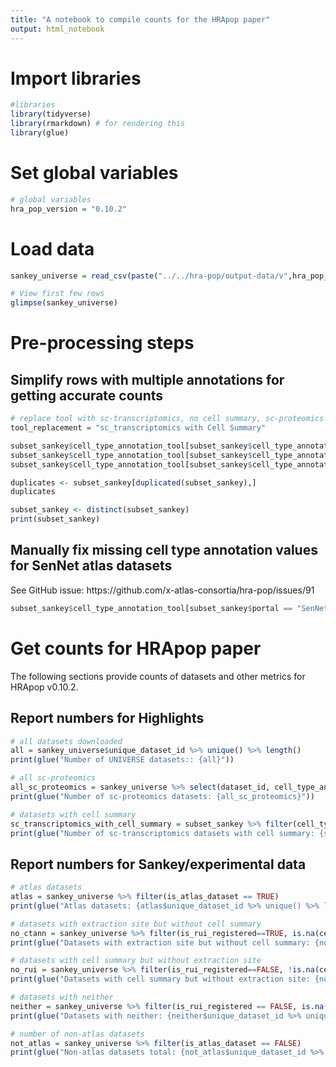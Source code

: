 ```yaml
---
title: "A notebook to compile counts for the HRApop paper"
output: html_notebook
---
```


# Import libraries
```r
#libraries
library(tidyverse)
library(rmarkdown) # for rendering this
library(glue)
```

# Set global variables
```r
# global variables
hra_pop_version = "0.10.2"
```

# Load data
```r
sankey_universe = read_csv(paste("../../hra-pop/output-data/v",hra_pop_version,"/reports/universe-ad-hoc/sankey.csv", sep = ""))

# View first few rows
glimpse(sankey_universe)
```
# Pre-processing steps
## Simplify rows with multiple annotations for getting accurate counts
```r
# replace tool with sc-transcriptomics, no cell summary, sc-proteomics
tool_replacement = "sc_transcriptomics with Cell Summary"

subset_sankey$cell_type_annotation_tool[subset_sankey$cell_type_annotation_tool == "azimuth"] <- tool_replacement
subset_sankey$cell_type_annotation_tool[subset_sankey$cell_type_annotation_tool == "celltypist"] <- tool_replacement
subset_sankey$cell_type_annotation_tool[subset_sankey$cell_type_annotation_tool == "popv"] <- tool_replacement

duplicates <- subset_sankey[duplicated(subset_sankey),]
duplicates

subset_sankey <- distinct(subset_sankey)
print(subset_sankey)

```

## Manually fix missing cell type annotation values for SenNet atlas datasets
See GitHub issue: https://github.com/x-atlas-consortia/hra-pop/issues/91
``` r

subset_sankey$cell_type_annotation_tool[subset_sankey$portal == "SenNet" & subset_sankey$is_atlas_dataset == "Atlas Dataset"] <- tool_replacement
```

# Get counts for HRApop paper
The following sections provide counts of datasets and other metrics for HRApop v0.10.2.

## Report numbers for Highlights
```r
# all datasets downloaded
all = sankey_universe$unique_dataset_id %>% unique() %>% length()
print(glue("Number of UNIVERSE datasets:: {all}"))

# all sc-proteomics
all_sc_proteomics = sankey_universe %>% select(dataset_id, cell_type_annotation_tool) %>% filter(cell_type_annotation_tool == "sc_proteomics") %>% distinct() %>% count()
print(glue("Number of sc-proteomics datasets: {all_sc_proteomics}"))

# datasets with cell summary 
sc_transcriptomics_with_cell_summary = subset_sankey %>% filter(cell_type_annotation_tool != "No Cell Summary", cell_type_annotation_tool != "sc_proteomics") %>% .$unique_dataset_id %>% length()
print(glue("Number of sc-transcriptomics datasets with cell summary: {sc_transcriptomics_with_cell_summary}"))
```

## Report numbers for Sankey/experimental data
```r
# atlas datasets
atlas = sankey_universe %>% filter(is_atlas_dataset == TRUE) 
print(glue("Atlas datasets: {atlas$unique_dataset_id %>% unique() %>% length()}")) 

# datasets with extraction site but without cell summary
no_ctann = sankey_universe %>% filter(is_rui_registered==TRUE, is.na(cell_type_annotation_tool))
print(glue("Datasets with extraction site but without cell summary: {no_ctann$unique_dataset_id %>% unique() %>% length()}"))

# datasets with cell summary but without extraction site
no_rui = sankey_universe %>% filter(is_rui_registered==FALSE, !is.na(cell_type_annotation_tool))
print(glue("Datasets with cell summary but without extraction site: {no_rui$unique_dataset_id %>% unique() %>% length()}")) 

# datasets with neither
neither = sankey_universe %>% filter(is_rui_registered == FALSE, is.na(cell_type_annotation_tool))
print(glue("Datasets with neither: {neither$unique_dataset_id %>% unique() %>% length()}")) 

# number of non-atlas datasets
not_atlas = sankey_universe %>% filter(is_atlas_dataset == FALSE)
print(glue("Non-atlas datasets total: {not_atlas$unique_dataset_id %>% unique() %>% length()}")) 

```